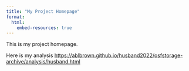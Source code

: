 ```yaml
---
title: "My Project Homepage"
format: 
  html:
    embed-resources: true
---
```


This is my project homepage.

Here is my analysis
<https://ablbrown.github.io/husband2022/osfstorage-archive/analysis/husband.html>
